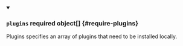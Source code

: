


<details className="config-field" data-expandable="true" open>
<summary>

### `plugins` <span className="config-field-required" data-required="false">required</span> <span className="config-field-type">object[]</span> <span className="config-field-default"></span> <span className="config-field-enum"></span> {#require-plugins}

Plugins specifies an array of plugins that need to be installed locally.

</summary>

<PartialPluginsreference />


</details>
